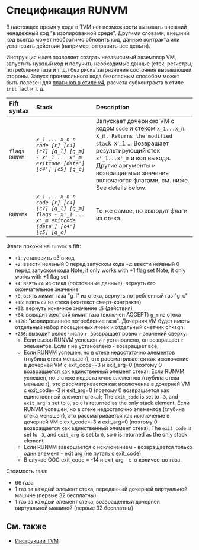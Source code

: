 
# Спецификация RUNVM

В настоящее время у кода в TVM нет возможности вызывать внешний ненадежный код "в изолированной среде". Другими словами, внешний код всегда может необратимо обновить код, данные контракта или установить действия (например, отправить все деньги).

Инструкция `RUNVM` позволяет создать независимый экземпляр VM, запустить нужный код и получить необходимые данные (стек, регистры, потребление газа и т. д.) без риска загрязнения состояния вызывающей стороны. Запуск произвольного кода безопасным способом может быть полезен для [плагинов в стиле v4](/v3/documentation/smart-contracts/contracts-specs/wallet-contracts#wallet-v4), расчета субконтракта в стиле `init` Tact и т. д.

| Fift syntax   | Stack                                                                                                    | Description                                                                                                                                                                                                                                                                                                                                                                                                          |
| :------------ | :------------------------------------------------------------------------------------------------------- | :------------------------------------------------------------------------------------------------------------------------------------------------------------------------------------------------------------------------------------------------------------------------------------------------------------------------------------------------------------------------------------------------------------------- |
| `flags RUNVM` | _`x_1 ... x_n n code [r] [c4] [c7] [g_l] [g_m] - x'_1 ... x'_m exitcode [data'] [c4'] [c5] [g_c]`_       | Запускает дочернюю VM с кодом `code` и стеком `x_1...x_n`. x_n`. Returns the modified stack `x'_1 ... Возвращает результирующий стек `x'_1...x'_m` и код выхода.<br/> Другие аргументы и возвращаемые значения включаются флагами, см. ниже. See details below.                                                                                                                                                      |
| `RUNVMX`      | _`x_1 ... x_n n code [r] [c4] [c7] [g_l] [g_m] flags - x'_1 ... x'_m exitcode [data'] [c4'] [c5] [g_c]`_ | То же самое, но выводит флаги из стека.                                                                                                                                                                                                                                                                                                                                                                              |

Флаги похожи на `runvmx` в fift:

- `+1`: установить c3 в код
- `+2`: ввести неявный 0 перед запуском кода `+2`: ввести неявный 0 перед запуском кода Note, it only works with +1 flag set Note, it only works with +1 flag set
- `+4`: взять `c4` из стека (постоянные данные), вернуть его окончательное значение
- `+8`: взять лимит газа "g_l" из стека, вернуть потребленный газ "g_c"
- `+16`: взять `c7` из стека (контекст смарт-контракта)
- `+32`: вернуть конечное значение `c5` (действия)
- `+64`: выводит жесткий лимит газа (включен ACCEPT) `g_m` из стека
- `+128`: "изолированное потребление газа". Дочерняя VM будет иметь отдельный набор посещенных ячеек и отдельный счетчик chksgn.
- `+256`: выводит целое число `r`, возвращает ровно `r` значений сверху:
  - Если вызов RUNVM успешен и r установлено, он возвращает r элементов. Если r не установлено - возвращает все;
  - Если RUNVM успешен, но в стеке недостаточно элементов (глубина стека меньше r), это рассматривается как исключение в дочерней VM с exit_code=-3 и exit_arg=0 (поэтому 0 возвращается как единственный элемент стека); Если RUNVM успешен, но в стеке недостаточно элементов (глубина стека меньше r), это рассматривается как исключение в дочерней VM с exit_code=-3 и exit_arg=0 (поэтому 0 возвращается как единственный элемент стека); The `exit_code` is set to `-3`, and `exit_arg` is set to `0`, so `0` is returned as the only stack element. Если RUNVM успешен, но в стеке недостаточно элементов (глубина стека меньше r), это рассматривается как исключение в дочерней VM с exit_code=-3 и exit_arg=0 (поэтому 0 возвращается как единственный элемент стека); The `exit_code` is set to `-3`, and `exit_arg` is set to `0`, so `0` is returned as the only stack element.
  - Если RUNVM завершается с исключением - возвращается только один элемент - exit arg (не путать с exit_code);
  - В случае OOG exit_code = -14 и exit_arg - это количество газа.

Стоимость газа:

- 66 газа
- 1 газ за каждый элемент стека, переданный дочерней виртуальной машине (первые 32 бесплатны)
- 1 газ за каждый элемент стека, возвращенный дочерней виртуальной машиной (первые 32 бесплатны)

## См. также

- [Инструкции TVM](/v3/documentation/tvm/instructions)

<Feedback />
